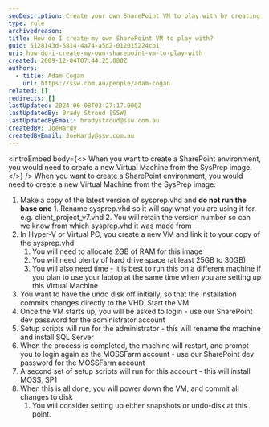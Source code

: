```yaml
---
seoDescription: Create your own SharePoint VM to play with by creating a new Virtual Machine from the SysPrep image, allocating sufficient RAM and hard drive space, and following setup scripts.
type: rule
archivedreason:
title: How do I create my own SharePoint VM to play with?
guid: 5128143d-5814-4a74-a5d2-012015224cb1
uri: how-do-i-create-my-own-sharepoint-vm-to-play-with
created: 2009-12-04T07:44:25.000Z
authors:
  - title: Adam Cogan
    url: https://ssw.com.au/people/adam-cogan
related: []
redirects: []
lastUpdated: 2024-06-08T03:27:17.000Z
lastUpdatedBy: Brady Stroud [SSW]
lastUpdatedByEmail: bradystroud@ssw.com.au
createdBy: JoeHardy
createdByEmail: JoeHardy@ssw.com.au
---
```


<introEmbed
  body={<>
When you want to create a SharePoint environment, you would need to create a new Virtual Machine from the SysPrep image.
  </>}
/>
When you want to create a SharePoint environment, you would need to create a new Virtual Machine from the SysPrep image.

1. Make a copy of the latest version of sysprep.vhd and **do not run the base one** 1. Rename sysprep.vhd so it will say what you are using it for.
   e.g. client_project_v7.vhd 2. You will retain the version number so can we know from which sysprep.vhd it was made from
2. In Hyper-V or Virtual PC, you create a new VM and link it to your copy of the sysprep.vhd
   1. You will need to allocate 2GB of RAM for this image
   2. You will need plenty of hard drive space (at least 25GB to 30GB)
   3. You will also need time - it is best to run this on a different machine if you plan to use your laptop at the same time when you are setting up this Virtual Machine
3. You want to have the undo disk off initially, so that the installation commits changes directly to the VHD. Start the VM
4. Once the VM starts up, you will be asked to login - use our SharePoint dev password for the administrator account
5. Setup scripts will run for the administrator - this will rename the machine and install SQL Server
6. When the process is completed, the machine will restart, and prompt you to login again as the MOSSFarm account - use our SharePoint dev password for the MOSSFarm account
7. A second set of setup scripts will run for this account - this will install MOSS, SP1
8. When this is all done, you will power down the VM, and commit all changes to disk
   1. You will consider setting up either snapshots or undo-disk at this point.
